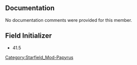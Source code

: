 {{Script_Member_Summary
| title = AutoReadOnlyFloatProperty
| script = [[SFM:Script-Samples:PropertyScript|Samples:PropertyScript]]
| name = [[SFM:Script-Samples:PropertyScript/AutoReadOnlyFloatProperty|AutoReadOnlyFloatProperty]]
| kind = Property
| flags = AutoReadOnly
| returns = float
| parameters = 41.5
}}


== Documentation ==
No documentation comments were provided for this member.


== Field Initializer ==
* 41.5


[[Category:Starfield_Mod-Papyrus]]

